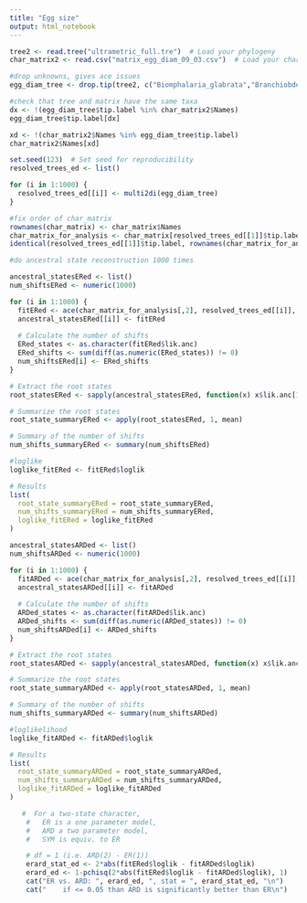 ```yaml
---
title: "Egg size"
output: html_notebook
---
```


```r
tree2 <- read.tree("ultrametric_full.tre")  # Load your phylogeny
char_matrix2 <- read.csv("matrix_egg_diam_09_03.csv")  # Load your character matrix
```

```r
#drop unknowns, gives ace issues
egg_diam_tree <- drop.tip(tree2, c("Biomphalaria_glabrata","Branchiobdella_parasita","Cambarincola_philadelphicus","Cystiscus_minutissimus","Elliptio_complanata","Elysia_viridis","Facelina_bostoniensis","Lottia_gigantea","Okenia_nodosa","Onchidoris_bilamellata","Palio_nothus","Phylo_foetida","Placopecten_magellanicus","Spirorbis_borealis","Stramonita_haemastoma","Teredo_clappi","Thylacodes_squamigerus","Tubificoides_benedii","Vermetus_sp"))
```

```r
#check that tree and matrix have the same taxa
dx <- !(egg_diam_tree$tip.label %in% char_matrix2$Names)
egg_diam_tree$tip.label[dx]

xd <- !(char_matrix2$Names %in% egg_diam_tree$tip.label)
char_matrix2$Names[xd]
```
```r
set.seed(123)  # Set seed for reproducibility
resolved_trees_ed <- list()

for (i in 1:1000) {
  resolved_trees_ed[[i]] <- multi2di(egg_diam_tree)
}

#fix order of char_matrix
rownames(char_matrix) <- char_matrix$Names
char_matrix_for_analysis <- char_matrix[resolved_trees_ed[[1]]$tip.label,]
identical(resolved_trees_ed[[1]]$tip.label, rownames(char_matrix_for_analysis)) #Check that reordering worked
```
```r
#do ancestral state reconstruction 1000 times

ancestral_statesERed <- list()
num_shiftsERed <- numeric(1000)

for (i in 1:1000) {
  fitERed <- ace(char_matrix_for_analysis[,2], resolved_trees_ed[[i]], type = "discrete", model = "ER")
  ancestral_statesERed[[i]] <- fitERed
 
  # Calculate the number of shifts
  ERed_states <- as.character(fitERed$lik.anc)
  ERed_shifts <- sum(diff(as.numeric(ERed_states)) != 0)
  num_shiftsERed[i] <- ERed_shifts
}

# Extract the root states
root_statesERed <- sapply(ancestral_statesERed, function(x) x$lik.anc[1, ])

# Summarize the root states
root_state_summaryERed <- apply(root_statesERed, 1, mean)

# Summary of the number of shifts
num_shifts_summaryERed <- summary(num_shiftsERed)

#loglike
loglike_fitERed <- fitERed$loglik

# Results
list(
  root_state_summaryERed = root_state_summaryERed,
  num_shifts_summaryERed = num_shifts_summaryERed,
  loglike_fitERed = loglike_fitERed
)
```

```r
ancestral_statesARDed <- list()
num_shiftsARDed <- numeric(1000)

for (i in 1:1000) {
  fitARDed <- ace(char_matrix_for_analysis[,2], resolved_trees_ed[[i]], type = "discrete", model = "ARD")
  ancestral_statesARDed[[i]] <- fitARDed
 
  # Calculate the number of shifts
  ARDed_states <- as.character(fitARDed$lik.anc)
  ARDed_shifts <- sum(diff(as.numeric(ARDed_states)) != 0)
  num_shiftsARDed[i] <- ARDed_shifts
}

# Extract the root states
root_statesARDed <- sapply(ancestral_statesARDed, function(x) x$lik.anc[1, ])

# Summarize the root states
root_state_summaryARDed <- apply(root_statesARDed, 1, mean)

# Summary of the number of shifts
num_shifts_summaryARDed <- summary(num_shiftsARDed)

#loglikelihood
loglike_fitARDed <- fitARDed$loglik

# Results
list(
  root_state_summaryARDed = root_state_summaryARDed,
  num_shifts_summaryARDed = num_shifts_summaryARDed,
  loglike_fitARDed = loglike_fitARDed
)

```
```r
   #  For a two-state character, 
    #   ER is a one parameter model, 
    #   ARD a two parameter model,
    #   SYM is equiv. to ER

    # df = 1 (i.e. ARD(2) - ER(1))
    erard_stat_ed <- 2*abs(fitERed$loglik - fitARDed$loglik)
    erard_ed <- 1-pchisq(2*abs(fitERed$loglik - fitARDed$loglik), 1)
    cat("ER vs. ARD: ", erard_ed, ", stat = ", erard_stat_ed, "\n")
    cat("    if <= 0.05 than ARD is significantly better than ER\n")
```







